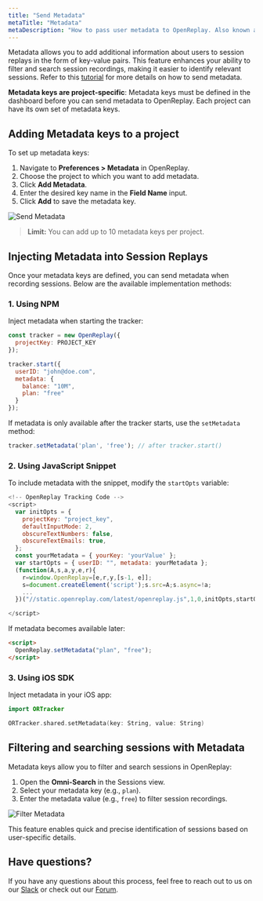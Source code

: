 ```yaml
---
title: "Send Metadata"
metaTitle: "Metadata"
metaDescription: "How to pass user metadata to OpenReplay. Also known as traits or user variables in other platforms."
---
```


Metadata allows you to add additional information about users to session replays in the form of key-value pairs. This feature enhances your ability to filter and search session recordings, making it easier to identify relevant sessions.  Refer to this [tutorial](/tutorials/metadata) for more details on how to send metadata.

<Aside>

**Metadata keys are project-specific**: Metadata keys must be defined in the dashboard before you can send metadata to OpenReplay. Each project can have its own set of metadata keys.

</Aside>

## Adding Metadata keys to a project  

To set up metadata keys:  

1. Navigate to **Preferences > Metadata** in OpenReplay.  
2. Choose the project to which you want to add metadata.  
3. Click **Add Metadata**.  
4. Enter the desired key name in the **Field Name** input.  
5. Click **Add** to save the metadata key.  

<div style={{ display: 'flex', justifyContent: 'center', alignItems: 'center' }}>
  <img src="./images/send-metadata/send_metadata.gif" alt="Send Metadata" style={{ width: '600px', height: 'auto' }} />
</div>


> **Limit:** You can add up to 10 metadata keys per project.  

## Injecting Metadata into Session Replays  

Once your metadata keys are defined, you can send metadata when recording sessions. Below are the available implementation methods:  

### 1. Using NPM  

Inject metadata when starting the tracker:  

```js
const tracker = new OpenReplay({
  projectKey: PROJECT_KEY
});

tracker.start({
  userID: "john@doe.com",
  metadata: {
    balance: "10M",
    plan: "free"
  }
});
```

If metadata is only available after the tracker starts, use the `setMetadata` method:  

```javascript
tracker.setMetadata('plan', 'free'); // after tracker.start()
```

### 2. Using JavaScript Snippet  

To include metadata with the snippet, modify the `startOpts` variable:  

```js
<!-- OpenReplay Tracking Code -->
<script>
  var initOpts = {
    projectKey: "project_key",
    defaultInputMode: 2,
    obscureTextNumbers: false,
    obscureTextEmails: true,
  };
  const yourMetadata = { yourKey: 'yourValue' };
  var startOpts = { userID: "", metadata: yourMetadata };
  (function(A,s,a,y,e,r){
    r=window.OpenReplay=[e,r,y,[s-1, e]];
    s=document.createElement('script');s.src=A;s.async=!a;
    ...
  })("//static.openreplay.com/latest/openreplay.js",1,0,initOpts,startOpts);

</script>
```

If metadata becomes available later:  

```html
<script>
  OpenReplay.setMetadata("plan", "free");
</script>
```

### 3. Using iOS SDK  

Inject metadata in your iOS app:  

```swift
import ORTracker

ORTracker.shared.setMetadata(key: String, value: String)
```

## Filtering and searching sessions with Metadata  

Metadata keys allow you to filter and search sessions in OpenReplay:  

1. Open the **Omni-Search** in the Sessions view.  
2. Select your metadata key (e.g., `plan`).  
3. Enter the metadata value (e.g., `free`) to filter session recordings.  

<div style={{ display: 'flex', justifyContent: 'center', alignItems: 'center' }}>
  <img src="./images/send-metadata/filter_metatdata.gif" alt="Filter Metadata" style={{ width: '600px', height: 'auto' }} />
</div>

This feature enables quick and precise identification of sessions based on user-specific details.  

## Have questions?
If you have any questions about this process, feel free to reach out to us on our [Slack](https://slack.openreplay.com) or check out our [Forum](https://forum.openreplay.com).

